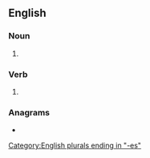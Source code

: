 ==English==

===Noun===
{{head|en|noun plural form}}

# {{plural of|slash|lang=en}}

===Verb===
{{head|en|verb form}}

# {{en-third-person singular of|slash}}

===Anagrams===
* {{anagrams|en|a=aehlsss|Hassels|ashless|hassles}}

[[Category:English plurals ending in "-es"]]